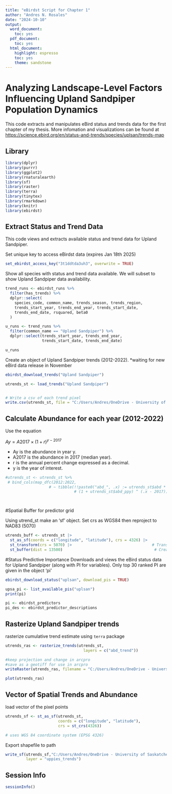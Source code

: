 ```yaml
---
title: "eBirdst Script for Chapter 1"
author: "Andres N. Rosales"
date: "2024-10-10"
output:
  word_document:
    toc: yes
  pdf_document:
    toc: yes
  html_document:
    highlight: espresso
    toc: yes
    theme: sandstone
---
```


# Analyzing Landscape-Level Factors Influencing Upland Sandpiper Population Dynamics

This code extracts and manipulates eBird status and trends data for the first chapter of my thesis. More infomation and visualizations can be found at <https://science.ebird.org/en/status-and-trends/species/uplsan/trends-map>

## Library

```r


library(dplyr)
library(purrr)
library(ggplot2)
library(rnaturalearth)
library(sf)
library(raster)
library(terra)
library(tinytex)
library(rmarkdown)
library(knitr)
library(ebirdst)


```





## Extract Status and Trend Data
This code views and extracts available status and trend data for Upland Sandpiper.


Set unique key to access eBirdst data (expires Jan 18th 2025)
```r
set_ebirdst_access_key("3t1ddtda3uh3", overwrite = TRUE)

```

Show all species with status and trend data available. We will subset to show Upland Sandpiper data availability. 
```r

trend_runs <- ebirdst_runs %>%
  filter(has_trends) %>%
  dplyr::select(
    species_code, common_name, trends_season, trends_region,
    trends_start_year, trends_end_year, trends_start_date,
    trends_end_date, rsquared, beta0
  )

u_runs <- trend_runs %>%
  filter(common_name == "Upland Sandpiper") %>%
  dplyr::select(trends_start_year, trends_end_year, 
                trends_start_date, trends_end_date)

u_runs

```
Create an object of Upland Sandpiper trends (2012-2022). 
*waiting for new eBird data release in November
```r
ebirdst_download_trends("Upland Sandpiper")

utrends_st <- load_trends("Upland Sandpiper")


# Write a csv of each trend pixel 
write.csv(utrends_st, file = "C:/Users/Andres/OneDrive - University of Saskatchewan/02_Analysis/Chapter1/eBird trend data/Cornell/eBirdst package/2012-2022/Raw/utrends20122022.csv", row.names = FALSE) 
```

## Calculate Abundance for each year (2012-2022)

Use the equation 

$Ay = A2017 × (1 + r)^{y-2017}$

- Ay is the abundance in year y.
- A2017  is the abundance in 2017 (median year).
- r is the annual percent change expressed as a decimal.
- y is the year of interest.

```r

#utrends_st <- utrends_st %>%
 # bind_cols(map_dfc(2012:2022, 
                   # ~ tibble(!!paste0("abd_", .x) := utrends_st$abd * 
                              # (1 + utrends_st$abd_ppy) ^ (.x - 2017))))




```


#Spatial Buffer for predictor grid

Using utrend_st make an 'sf' object. Set crs as WGS84 then reproject to NAD83 (5070)
```r

utrends_buff <- utrends_st |> 
  st_as_sf(coords = c("longitude", "latitude"), crs = 4326) |>  
  st_transform(crs = 5070) |>                                   # Transform to NAD 83 (EPSG 5070)
  st_buffer(dist = 13500)                                        # Create 13.5 km buffers


```




#Status Predictive Importance
Downloads and views the eBird status data for Upland Sandpiper (along with PI for variables).
Only top 30 ranked PI are given in the object 'pi'
```r
ebirdst_download_status("uplsan", download_pis = TRUE)

upsa_pi <- list_available_pis("uplsan")
print(pi)

pi <- ebirdst_predictors
pi_des <- ebirdst_predictor_descriptions

```


## Rasterize Upland Sandpiper trends

rasterize cumulative trend estimate using `terra` package
```r
utrends_ras <- rasterize_trends(utrends_st, 
                                  layers = c("abd_trend"))


```


```r
#keep projection and change in arcpro
#save as a geotiff for use in arcpro
writeRaster(utrends_ras, filename = "C:/Users/Andres/OneDrive - University of Saskatchewan/14_Arcpro/Chapter1/Shapefiles/ebirdst/utrends_ras2022.tif", overwrite = TRUE)

plot(utrends_ras)

```


## Vector of Spatial Trends and Abundance
load vector of the pixel points 

```r
utrends_sf <- st_as_sf(utrends_st, 
                       coords = c("longitude", "latitude"), 
                       crs = st_crs(4326))

# uses WGS 84 coordinate system (EPSG 4326)

```


Export shapefile to path 
```r
write_sf(utrends_sf,"C:/Users/Andres/OneDrive - University of Saskatchewan/03_Arcpro/Chapter1/Shapefiles/ebirdst/utrends_sf2022.gpkg",
         layer = "uppies_trends")


```


## Session Info
```r
sessionInfo()
```

